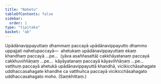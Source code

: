 ```yaml
---
title: "Nahetu"
tableOfContents: false
sidebar:
  order: 1
type: "tipitaka"
basket: "ab"
---
```



<DynamicBreadcrumb />

<Division number="60">

<Paragraph number="3680">
Upādānavippayuttaṃ dhammaṃ paccayā upādānavippayutto dhammo uppajjati nahetupaccayā—  ahetukaṃ upādānavippayuttaṃ ekaṃ khandhaṃ paccayā …pe…  (yāva asaññasattā) cakkhāyatanaṃ paccayā cakkhuviññāṇaṃ …pe…  kāyāyatanaṃ paccayā kāyaviññāṇaṃ …pe…  vatthuṃ paccayā ahetukā upādānavippayuttā khandhā, vicikicchāsahagate uddhaccasahagate khandhe ca vatthuñca paccayā vicikicchāsahagato uddhaccasahagato moho. (Saṃkhittaṃ.)
</Paragraph>
</Division>